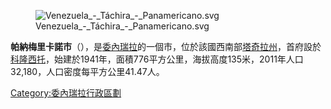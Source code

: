 [[Image:Venezuela_-_Táchira_-_Panamericano.svg|right]]

'''帕納梅里卡諾市'''（{{lang-es|Municipio Panamericano}}），是[[委內瑞拉|委內瑞拉]]的一個市，位於該國西南部[[塔奇拉州|塔奇拉州]]，首府設於[[科隆西托|科隆西托]]，始建於1941年，面積776平方公里，海拔高度135米，2011年人口32,180，人口密度每平方公里41.47人。

{{Venezuela-geo-stub}}
[[Category:委內瑞拉行政區劃|Category:委內瑞拉行政區劃]]